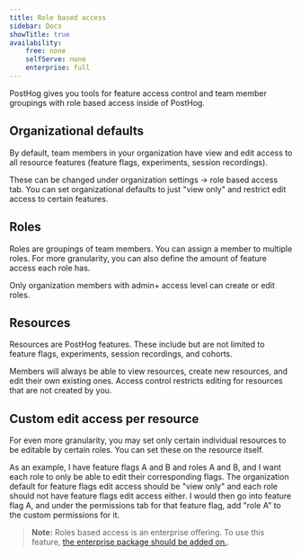 ```yaml
---
title: Role based access
sidebar: Docs
showTitle: true
availability:
    free: none
    selfServe: none
    enterprise: full
---
```


PostHog gives you tools for feature access control and team member groupings with role based access inside of PostHog.

## Organizational defaults

By default, team members in your organization have view and edit access to all resource features (feature flags, experiments, session recordings).

These can be changed under organization settings -> role based access tab. You can set organizational defaults to just "view only" and restrict edit access to certain features.

## Roles

Roles are groupings of team members. You can assign a member to multiple roles. 
For more granularity, you can also define the amount of feature access each role has. 

Only organization members with admin+ access level can create or edit roles.

## Resources

Resources are PostHog features. These include but are not limited to feature flags, experiments, session recordings, and cohorts.

Members will always be able to view resources, create new resources, and edit their own existing ones. Access control restricts editing for resources that are not created by you.

## Custom edit access per resource

For even more granularity, you may set only certain individual resources to be editable by certain roles. You can set these on the resource itself.

As an example, I have feature flags A and B and roles A and B, and I want each role to only be able to edit their corresponding flags.
The organization default for feature flags edit access should be "view only" and each role should not have feature flags edit access either.
I would then go into feature flag A, and under the permissions tab for that feature flag, add "role A" to the custom permissions for it.

> **Note:** Roles based access is an enterprise offering. To use this feature, [the enterprise package should be added on.](/pricing).
